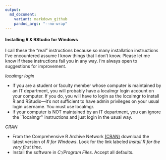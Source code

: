 ```yaml
---
output:
  md_document:
    variant: markdown_github
    pandoc_args: "--no-wrap"
---
```


#### Installing R & RStudio for Windows

I call these the "real" instructions because so many installation instructions I've encountered assume I know things that I don't know. Please let me know if these instructions fail you in any way. I'm always open to suggestions for improvement. 

_localmgr login_ 

- If you are a student or faculty member whose computer is maintained by an IT department, you will probably have a localmgr login account on your computer. If you do, you will have to login as the localmgr to install R and RStudio---it's not sufficient to have admin privileges on your usual login username. You must use localmgr. 
- If your computer is NOT maintained by an IT department, you can ignore the ``localmgr'' instructions and just login in the usual way. 

_CRAN_ 

- From the Comprehensive R Archive Network  [(CRAN)](http://cran.us.r-project.org/) download the latest version of _R for Windows_. Look for the link labeled _Install R for the very first time_. 
- Install the software in _C:/Program Files_. Accept all defaults. 







